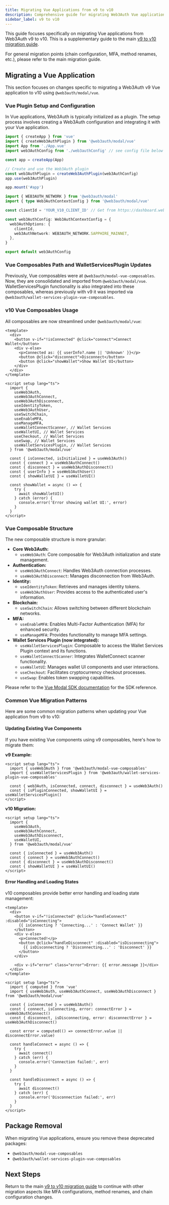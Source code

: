 ```yaml
---
title: Migrating Vue Applications from v9 to v10
description: Comprehensive guide for migrating Web3Auth Vue applications from v9 to v10 with composables.
sidebar_label: v9 to v10
---
```


This guide focuses specifically on migrating Vue applications from Web3Auth v9 to v10. This is a supplementary guide to the main [v9 to v10 migration guide](../../js/migration-guides/modal/v9-to-v10/README.mdx).

For general migration points (chain configuration, MFA, method renames, etc.), please refer to the main migration guide.

## Migrating a Vue Application

This section focuses on changes specific to migrating a Web3Auth v9 Vue application to v10 using `@web3auth/modal/vue`.

### Vue Plugin Setup and Configuration

In Vue applications, Web3Auth is typically initialized as a plugin. The setup process involves creating a Web3Auth configuration and integrating it with your Vue application.

```typescript title="main.ts"
import { createApp } from 'vue'
import { createWeb3AuthPlugin } from '@web3auth/modal/vue'
import App from './App.vue'
import web3AuthConfig from './web3authConfig' // see config file below

const app = createApp(App)

// Create and use the Web3Auth plugin
const web3AuthPlugin = createWeb3AuthPlugin(web3AuthConfig)
app.use(web3AuthPlugin)

app.mount('#app')
```

```typescript title="web3authConfig.ts"
import { WEB3AUTH_NETWORK } from '@web3auth/modal'
import { type Web3AuthContextConfig } from '@web3auth/modal/vue'

const clientId = 'YOUR_V10_CLIENT_ID' // Get from https://dashboard.web3auth.io

const web3AuthConfig: Web3AuthContextConfig = {
  web3AuthOptions: {
    clientId,
    web3AuthNetwork: WEB3AUTH_NETWORK.SAPPHIRE_MAINNET,
  },
}

export default web3AuthConfig
```

### Vue Composables Path and WalletServicesPlugin Updates

Previously, Vue composables were at `@web3auth/modal-vue-composables`. Now, they are consolidated and imported from `@web3auth/modal/vue`. WalletServicesPlugin functionality is also integrated into these composables, whereas previously with v9 it was imported via `@web3auth/wallet-services-plugin-vue-composables`.

### v10 Vue Composables Usage

All composables are now streamlined under `@web3auth/modal/vue`:

```vue title="App.vue"
<template>
  <div>
    <button v-if="!isConnected" @click="connect">Connect Wallet</button>
    <div v-else>
      <p>Connected as: {{ userInfo?.name || 'Unknown' }}</p>
      <button @click="disconnect">Disconnect</button>
      <button @click="showWallet">Show Wallet UI</button>
    </div>
  </div>
</template>

<script setup lang="ts">
  import {
    useWeb3Auth,
    useWeb3AuthConnect,
    useWeb3AuthDisconnect,
    useIdentityToken,
    useWeb3AuthUser,
    useSwitchChain,
    useEnableMFA,
    useManageMFA,
    useWalletConnectScanner, // Wallet Services
    useWalletUI, // Wallet Services
    useCheckout, // Wallet Services
    useSwap, // Wallet Services
    useWalletServicesPlugin, // Wallet Services
  } from '@web3auth/modal/vue'

  const { isConnected, isInitialized } = useWeb3Auth()
  const { connect } = useWeb3AuthConnect()
  const { disconnect } = useWeb3AuthDisconnect()
  const { userInfo } = useWeb3AuthUser()
  const { showWalletUI } = useWalletUI()

  const showWallet = async () => {
    try {
      await showWalletUI()
    } catch (error) {
      console.error('Error showing wallet UI:', error)
    }
  }
</script>
```

### Vue Composable Structure

The new composable structure is more granular:

- **Core Web3Auth:**
  - `useWeb3Auth`: Core composable for Web3Auth initialization and state management.
- **Authentication:**
  - `useWeb3AuthConnect`: Handles Web3Auth connection processes.
  - `useWeb3AuthDisconnect`: Manages disconnection from Web3Auth.
- **Identity:**
  - `useIdentityToken`: Retrieves and manages identity tokens.
  - `useWeb3AuthUser`: Provides access to the authenticated user's information.
- **Blockchain:**
  - `useSwitchChain`: Allows switching between different blockchain networks.
- **MFA:**
  - `useEnableMFA`: Enables Multi-Factor Authentication (MFA) for enhanced security.
  - `useManageMFA`: Provides functionality to manage MFA settings.
- **Wallet Services Plugin (now integrated):**
  - `useWalletServicesPlugin`: Composable to access the Wallet Services Plugin context and its functions.
  - `useWalletConnectScanner`: Integrates WalletConnect scanner functionality.
  - `useWalletUI`: Manages wallet UI components and user interactions.
  - `useCheckout`: Facilitates cryptocurrency checkout processes.
  - `useSwap`: Enables token swapping capabilities.

Please refer to the [Vue Modal SDK documentation](/embedded-wallets/sdk/vue/) for the SDK reference.

### Common Vue Migration Patterns

Here are some common migration patterns when updating your Vue application from v9 to v10:

#### Updating Existing Vue Components

If you have existing Vue components using v9 composables, here's how to migrate them:

**v9 Example:**

```vue
<script setup lang="ts">
  import { useWeb3Auth } from '@web3auth/modal-vue-composables'
  import { useWalletServicesPlugin } from '@web3auth/wallet-services-plugin-vue-composables'

  const { web3Auth, isConnected, connect, disconnect } = useWeb3Auth()
  const { isPluginConnected, showWalletUI } = useWalletServicesPlugin()
</script>
```

**v10 Migration:**

```vue
<script setup lang="ts">
  import {
    useWeb3Auth,
    useWeb3AuthConnect,
    useWeb3AuthDisconnect,
    useWalletUI,
  } from '@web3auth/modal/vue'

  const { isConnected } = useWeb3Auth()
  const { connect } = useWeb3AuthConnect()
  const { disconnect } = useWeb3AuthDisconnect()
  const { showWalletUI } = useWalletUI()
</script>
```

#### Error Handling and Loading States

v10 composables provide better error handling and loading state management:

```vue
<template>
  <div>
    <button v-if="!isConnected" @click="handleConnect" :disabled="isConnecting">
      {{ isConnecting ? 'Connecting...' : 'Connect Wallet' }}
    </button>
    <div v-else>
      <p>Connected!</p>
      <button @click="handleDisconnect" :disabled="isDisconnecting">
        {{ isDisconnecting ? 'Disconnecting...' : 'Disconnect' }}
      </button>
    </div>

    <div v-if="error" class="error">Error: {{ error.message }}</div>
  </div>
</template>

<script setup lang="ts">
  import { computed } from 'vue'
  import { useWeb3Auth, useWeb3AuthConnect, useWeb3AuthDisconnect } from '@web3auth/modal/vue'

  const { isConnected } = useWeb3Auth()
  const { connect, isConnecting, error: connectError } = useWeb3AuthConnect()
  const { disconnect, isDisconnecting, error: disconnectError } = useWeb3AuthDisconnect()

  const error = computed(() => connectError.value || disconnectError.value)

  const handleConnect = async () => {
    try {
      await connect()
    } catch (err) {
      console.error('Connection failed:', err)
    }
  }

  const handleDisconnect = async () => {
    try {
      await disconnect()
    } catch (err) {
      console.error('Disconnection failed:', err)
    }
  }
</script>
```

## Package Removal

When migrating Vue applications, ensure you remove these deprecated packages:

- `@web3auth/modal-vue-composables`
- `@web3auth/wallet-services-plugin-vue-composables`

## Next Steps

Return to the main [v9 to v10 migration guide](../../js/migration-guides/modal-v9-to-v10.mdx) to continue with other migration aspects like MFA configurations, method renames, and chain configuration changes.
